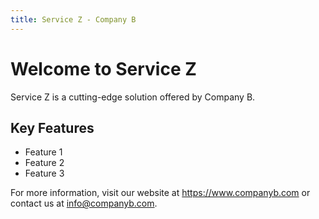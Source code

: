 ```yaml
---
title: Service Z - Company B
---
```


# Welcome to Service Z

Service Z is a cutting-edge solution offered by Company B. 

## Key Features

- Feature 1
- Feature 2
- Feature 3

For more information, visit our website at https://www.companyb.com or contact us at info@companyb.com.